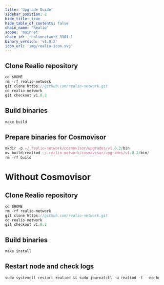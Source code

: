 ```yaml
---
title: 'Upgrade Guide'
sidebar_position: 2
hide_title: true
hide_table_of_contents: false
chain_name: 'Realio'
scope: 'mainnet'
chain_id: 'realionetwork_3301-1'
binary_version: 'v1.0.2'
icon_url: 'img/realio-icon.svg'
---
```



<PageTitle
  iconUrl="img/realio-icon.svg"
  title="Realio Upgrade Guide"
  chainId="realionetwork_3301-1"
  version="v1.0.2"
/>

## Clone Realio repository

```js
cd $HOME
rm -rf realio-network
git clone https://github.com/realio-network.git
cd realio-network
git checkout v1.0.2
```

## Build binaries

```js
make build
```

## Prepare binaries for Cosmovisor

```js
mkdir -p ~/.realio-network/cosmovisor/upgrades/v1.0.2/bin
mv build/realiod ~/.realio-network/cosmovisor/upgrades/v1.0.2/bin/
rm -rf build
```

# Without Cosmovisor

## Clone Realio repository

```js
cd $HOME
rm -rf realio-network
git clone https://github.com/realio-network.git
cd realio-network
git checkout v1.0.2
```

## Build binaries

```js
make install
```

## Restart node and check logs

```js
sudo systemctl restart realiod && sudo journalctl -u realiod -f --no-hostname -o cat
```

